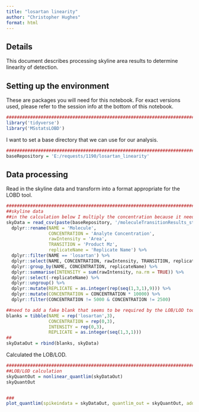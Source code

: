 ```yaml
---
title: "losartan linearity"
author: "Christopher Hughes"
format: html
---
```


## Details

This document describes processing skyline area results to determine linearity of detection.

## Setting up the environment

These are packages you will need for this notebook. For exact versions used, please refer to the session info at the bottom of this notebook.

```r
##########################################################################################
library('tidyverse')
library('MSstatsLOBD')
```

I want to set a base directory that we can use for our analysis.

```r
##########################################################################################
baseRepository = 'E:/requests/1190/losartan_linearity'
```

## Data processing

Read in the skyline data and transform into a format appropriate for the LOBD tool.

```r
##########################################################################################
##skyline data
##in the calculation below I multiply the concentration because it needs to be a high value otherwise the script wont work
skyData = read_csv(paste(baseRepository, '/moleculeTransitionResults_standardCurveSet2.csv',sep=''), show_col_types = FALSE) %>%
  dplyr::rename(NAME = 'Molecule',
                CONCENTRATION = 'Analyte Concentration',
                rawIntensity = 'Area',
                TRANSITION = 'Product Mz', 
                replicateName = 'Replicate Name') %>%
  dplyr::filter(NAME == 'losartan') %>%
  dplyr::select(NAME, CONCENTRATION, rawIntensity, TRANSITION, replicateName) %>%
  dplyr::group_by(NAME, CONCENTRATION, replicateName) %>%
  dplyr::summarise(INTENSITY = sum(rawIntensity, na.rm = TRUE)) %>%
  dplyr::select(-replicateName) %>%
  dplyr::ungroup() %>%
  dplyr::mutate(REPLICATE = as.integer(rep(seq(1,3,1),9))) %>%
  dplyr::mutate(CONCENTRATION = CONCENTRATION * 10000) %>%
  dplyr::filter(CONCENTRATION != 5000 & CONCENTRATION != 2500)

##need to add a fake blank that seems to be required by the LOB/LOD tool
blanks = tibble(NAME = rep('losartan',3),
                CONCENTRATION = rep(0,3),
                INTENSITY = rep(0,3),
                REPLICATE = as.integer(seq(1,3,1)))
##
skyDataOut = rbind(blanks, skyData)
```

Calculated the LOB/LOD.

```r
##########################################################################################
##LOB/LOD calculation
skyQuantOut = nonlinear_quantlim(skyDataOut)
skyQuantOut


###
plot_quantlim(spikeindata = skyDataOut, quantlim_out = skyQuantOut, address =  FALSE)
```






